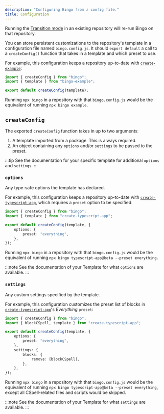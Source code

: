 ```yaml
---
description: "Configuring Bingo from a config file."
title: Configuration
---
```


Running the [Transition mode](/cli#transition-mode) in an existing repository will re-run Bingo on that repository.

You can store persistent customizations to the repository's template in a configuration file named `bingo.config.js`.
It should `export default` a call to a `createConfig()` function that takes in a template and which preset to use.

For example, this configuration keeps a repository up-to-date with [`create-example`](https://github.com/JoshuaKGoldberg/bingo-example):

```ts title="bingo.config.js"
import { createConfig } from "bingo";
import { template } from "bingo-example";

export default createConfig(template);
```

Running `npx bingo` in a repository with that `bingo.config.js` would be the equivalent of running `npx bingo example`.

## `createConfig`

The exported `createConfig` function takes in up to two arguments:

1. A template imported from a package.
   This is always required.
2. An object containing any `options` and/or `settings` to be passed to the preset.

:::tip
See the documentation for your specific template for additional `options` and `settings`.
:::

### `options`

Any type-safe options the template has declared.

For example, this configuration keeps a repository up-to-date with [`create-typescript-app`](https://github.com/JoshuaKGoldberg/create-typescript-app), which requires a `preset` option to be specified:

```ts title="bingo.config.js"
import { createConfig } from "bingo";
import { template } from "create-typescript-app";

export default createConfig(template, {
	options: {
		preset: "everything",
	},
});
```

Running `npx bingo` in a repository with that `bingo.config.js` would be the equivalent of running `npx bingo typescript-app@beta --preset everything`.

:::note
See the documentation of your Template for what `options` are available.
:::

### `settings`

Any custom settings specified by the template.

For example, this configuration customizes the preset list of blocks in [`create-typescript-app`](https://github.com/JoshuaKGoldberg/create-typescript-app)'s _Everything_ `preset`:

```ts title="bingo.config.js"
import { createConfig } from "bingo";
import { blockCSpell, template } from "create-typescript-app";

export default createConfig(template, {
	options: {
		preset: "everything",
	},
	settings: {
		blocks: {
			remove: [blockCSpell],
		},
	},
});
```

Running `npx bingo` in a repository with that `bingo.config.js` would be the equivalent of running `npx bingo typescript-app@beta --preset everything`, except all CSpell-related files and scripts would be skipped.

:::note
See the documentation of your Template for what `settings` are available.
:::
